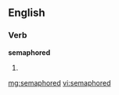 ==English==

===Verb===
'''semaphored'''

# {{past of|[[semaphore]]}}

[[mg:semaphored]]
[[vi:semaphored]]